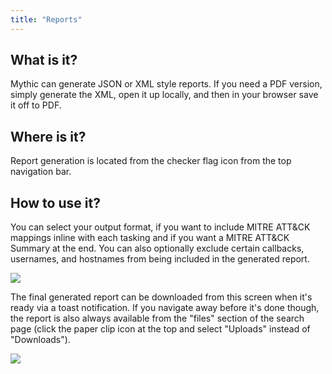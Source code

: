 ```yaml
---
title: "Reports"
---
```


## What is it?

Mythic can generate JSON or XML style reports. If you need a PDF version, simply generate the XML, open it up locally, and then in your browser save it off to PDF.

## Where is it?

Report generation is located from the checker flag icon from the top navigation bar.

## How to use it?

You can select your output format, if you want to include MITRE ATT&CK mappings inline with each tasking and if you want a MITRE ATT&CK Summary at the end. You can also optionally exclude certain callbacks, usernames, and hostnames from being included in the generated report.

<Frame >
  <img src="/images/version-3.0/image-36.avif"/>
</Frame>

The final generated report can be downloaded from this screen when it's ready via a toast notification. If you navigate away before it's done though, the report is also always available from the "files" section of the search page (click the paper clip icon at the top and select "Uploads" instead of "Downloads").

<Frame >
  <img src="/images/version-3.0/image-37.avif"/>
</Frame>
